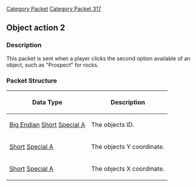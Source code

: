[[Category Packet]]
[[Category Packet 317]]
{{packet|name=Object action 2|description=Sent when the player clicks the second option available for an an object.|opcode=252|type=Fixed|length=6|revision=317}}
== Object action 2 ==

=== Description ===

This packet is sent when a player clicks the second option available of an object, such as "Prospect" for rocks.

=== Packet Structure ===
{|border=2
! Data Type
! Description
|-
| [[Data Types#Big Endian|Big Endian]] [[Data Types#Standard data types|Short]] [[Data Types#Non Standard Data Types|Special A]]
| The objects ID.
|-
| [[Data Types#Standard data types|Short]] [[Data Types#Non Standard Data Types|Special A]]
| The objects Y coordinate.
|-
| [[Data Types#Standard data types|Short]] [[Data Types#Non Standard Data Types|Special A]]
| The objects X coordinate.
|}